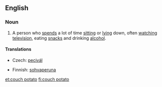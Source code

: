 ==English==
{{wikipedia}}

===Noun===
{{en-noun|sg=[[couch]] [[potato]]|couch potatoes}}

# A person who [[spend]]s a lot of time [[sitting]] or [[lying]] down, often [[watching]] [[television]], eating [[snack]]s and drinking [[alcohol]].

====Translations====
{{trans-top|A person who spends a lot of time sitting or lying down, often watching television and eating snacks.}}
* Czech: [[pecivál]] {{m}}
{{trans-mid}}
* Finnish: [[sohvaperuna]]
{{trans-bottom}}

[[et:couch potato]]
[[fi:couch potato]]